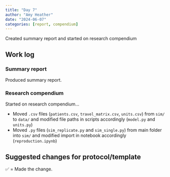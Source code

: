 ```yaml
---
title: "Day 7"
author: "Amy Heather"
date: "2024-06-07"
categories: [report, compendium]
---
```


::: {.callout-note}

Created summary report and started on research compendium

:::

## Work log

### Summary report

Produced summary report.

### Research compendium

Started on research compendium...

* Moved `.csv` files (`patients.csv`, `travel_matrix.csv`, `units.csv`) from `sim/` to `data/` and modified file paths in scripts accordingly (`model.py` and `units.py`)
* Moved `.py` files (`sim_replicate.py` and `sim_single.py`) from main folder into `sim/` and modified import in notebook accordingly (`reproduction.ipynb`)

## Suggested changes for protocol/template

✅ = Made the change.